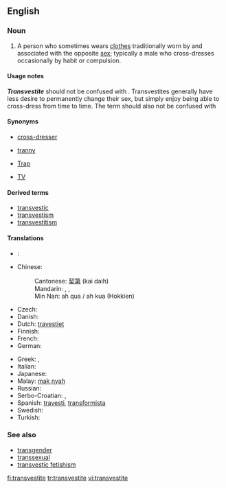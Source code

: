 ==English==
{{wikipedia}}

===Noun===
{{en-noun}}

# A person who sometimes wears [[clothes]] traditionally worn by and associated with the opposite [[sex]]; typically a male who cross-dresses occasionally by habit or compulsion.

====Usage notes====
'''''Transvestite''''' should not be confused with {{term|transsexual||someone who lives as the sex opposite that of his or her birth}}. Transvestites generally have less desire to permanently change their sex, but simply enjoy being able to cross-dress from time to time.  The term should also not be confused with {{term|drag queen||A male who wears women’s clothing for public performance}}

====Synonyms====
* [[cross-dresser]]
* {{qualifier|pejorative}} [[tranny]]
* {{qualifier|slang|pejorative}} [[Trap]]
* [[TV]]

====Derived terms====
* [[transvestic]]
* [[transvestism]]
* [[transvestitism]]

====Translations====
{{trans-top|cross-dresser}}
* {{trreq|Arabic}}:
* Chinese:
*: Cantonese: [[契第]] (kai daih)
*: Mandarin: {{t|cmn|易裝癖|sc=Hani}},  {{t|cmn|易装癖|tr=yìzhūangpì|sc=Hani}},  {{t-|cmn|人妖|tr=rényāo|sc=Hani}}
*: Min Nan: ah qua / ah kua (Hokkien)
* Czech: {{t-|cs|transvestita|m}}
* Danish: {{t-|da|transvestit}}
* Dutch: [[travestiet]]
* Finnish: {{t+|fi|transvestiitti}}
* French: {{t+|fr|travesti}}
* German: {{t-|de|Transvestit}}
{{trans-mid}}
* Greek: {{t-|el|παρενδυσιομανής|m|tr=parendisiomanís}}, {{qualifier|colloquial}} {{t|el|τραβεστί|n|tr=travestí}}
* Italian: {{t+|it|travestito}}
* Japanese: {{t|ja|異性装者|tr=いせいそうしゃ, iseisōsha}}
* Malay: [[mak nyah]]
* Russian: {{t+|ru|трансвестит|m|tr=transvestít}}
* Serbo-Croatian: {{tø|sh|трансвестит|m|sc=Cyrl|xs=Serbo-Croatian}},  {{tø|sh|transvestit|m|xs=Serbo-Croatian}}
* Spanish: [[travesti]], [[transformista]] {{italbrac|Venezuela}}
* Swedish: {{t-|sv|transvestit|c}}
* Turkish: {{t+|tr|travesti}}
{{trans-bottom}}

===See also===
* [[transgender]]
* [[transsexual]]
* [[transvestic fetishism]]

[[fi:transvestite]]
[[tr:transvestite]]
[[vi:transvestite]]